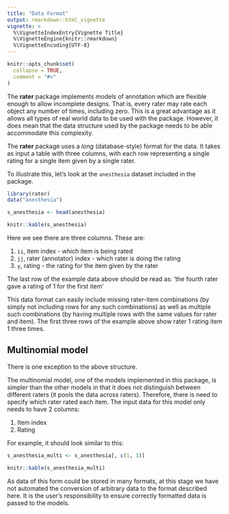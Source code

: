 ```yaml
---
title: "Data Format"
output: rmarkdown::html_vignette
vignette: >
  %\VignetteIndexEntry{Vignette Title}
  %\VignetteEngine{knitr::rmarkdown}
  %\VignetteEncoding{UTF-8}
---
```


```r
knitr::opts_chunk$set(
  collapse = TRUE,
  comment = "#>"
)
```

The **rater** package implements models of annotation which are flexible enough
to allow incomplete designs. That is, every rater may rate each object any number
of times, including zero. This is a great advantage as it allows all types of real world
data to be used with the package. However, it does mean that the data structure
used by the package needs to be able accommodate this complexity.

The **rater** package uses a *long* (database-style) format for the data.  It
takes as input a table with three columns, with each row representing a single
rating for a single item given by a single rater.

To illustrate this, let's look at the `anesthesia` dataset included in the package.

```r
library(rater)
data("anesthesia")

s_anesthesia <- head(anesthesia)

knitr::kable(s_anesthesia)
```

Here we see there are three columns. These are:

1. `ii`, item index - which item is being rated
2. `jj`, rater (annotator) index - which rater is doing the rating
3. `y`, rating - the rating for the item given by the rater

The last row of the example data above should be read as: 'the fourth rater
gave a rating of 1 for the first item'

This data format can easily include missing rater-item combinations (by simply
not including rows for any such combinations) as well as multiple such
combinations (by having multiple rows with the same values for rater and item).
The first three rows of the example above show rater 1 rating item 1 three
times.


## Multinomial model

There is one exception to the above structure.

The multinomial model, one of the models implemented in this package, is
simpler than the other models in that it does not distinguish between different
raters (it pools the data across raters). Therefore, there is need to specify
which rater rated each item. The input data for this model only needs to have
2 columns:

1. Item index 
2. Rating

For example, it should look similar to this:

```r
s_anesthesia_multi <- s_anesthesia[, c(1, 3)]

knitr::kable(s_anesthesia_multi)
```

As data of this form could be stored in many formats, at this stage we have not
automated the conversion of arbitrary data to the format described here.  It is
the user's responsibility to ensure correctly formatted data is passed to the
models.
